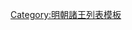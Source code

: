 {{ming|title=明朝漢陽國諸王|ed=漢陽國|head=[[嘉靖]]二十五年<ref name="b">《皇明衡藩漢陽溫惠王圹志》</ref>（[[1546年]]）封。|
{{ming/title}}
{{ming/list|漢陽溫惠王|[[朱厚𤑐]]|朱祐楎、庶七子|[[1546年]]—[[1582年]]|嘉靖二十五年封。<ref name="b"/>[[萬曆]]十年薨。}}
{{ming/list|漢陽長子|[[朱載塵]]|朱厚𤑐、嫡二子<ref name=fs>《皇明衡國漢陽温惠王元妃傅氏壙誌》，李森《明汉阳王朱厚𤑐、元妃傅氏夫妇圹志考释》，《文博》2011年第1期。</ref>| |[[隆庆 (明朝)|隆慶]]三年封長子。萬曆十一年卒。無子，除。}}
{{ming/note|附漢陽國奉祀宗室}}
{{ming/list|漢陽鎮國將軍|[[朱常厡]]<ref name="a">《衡王（朱翊鑊）圹志》</ref>|朱翊鑊、五子|[[1594年]]—？年|衡定王[[朱翊鑊]]子。初封[[鎮國將軍]]，萬曆二十二年奉漢陽王祀。<ref name="a"/>}}
{{ming/note|以後不詳}}
{{ming/note|參考文獻}}
{{ming/note|ref}}
}}<noinclude>
[[Category:明朝諸王列表模板]]
</noinclude>